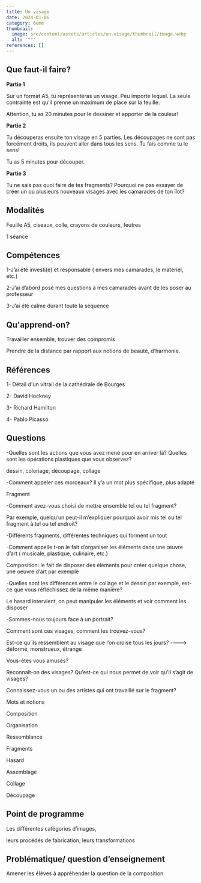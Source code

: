 ```yaml
---
title: Un visage
date: 2024-01-06
category: 6eme
thumbnail:
  image: src/content/assets/articles/un-visage/thumbnail/image.webp
  alt: '""'
references: []
---
```

## Que faut-il faire?

**Partie 1**

Sur un format A5, tu représenteras un visage. Peu importe lequel. La seule contrainte est qu'il prenne un maximum de place sur la feuille.

Attention, tu as 20 minutes pour le dessiner et apporter de la couleur!

**Partie 2**

Tu découperas ensuite ton visage en 5 parties. Les découpages ne sont pas forcément droits, ils peuvent aller dans tous les sens. Tu fais comme tu le sens!

Tu as 5 minutes pour découper.

**Partie 3**

Tu ne sais pas quoi faire de tes fragments? Pourquoi ne pas essayer de créer un ou plusieurs nouveaux visages avec les camarades de ton îlot?

## Modalités

Feuille A5, ciseaux, colle, crayons de couleurs, feutres

1 séance

## Compétences

1-J’ai été investi(e) et responsable ( envers mes camarades, le matériel, etc.)

2-J’ai d’abord posé mes questions à mes camarades avant de les poser au professeur

3-J’ai été calme durant toute la séquence

## Qu'apprend-on?

Travailler ensemble, trouver des compromis

Prendre de la distance par rapport aux notions de beauté, d’harmonie.

## Références

1- Détail d'un vitrail de la cathédrale de Bourges

2- David Hockney

3- Richard Hamilton

4- Pablo Picasso

## Questions 

-Quelles sont les actions que vous avez mené pour en arriver là? Quelles sont les opérations plastiques que vous observez?

dessin, coloriage, découpage, collage

-Comment appeler ces morceaux? Il y’a un mot plus spécifique, plus adapté

Fragment

-Comment avez-vous choisi de mettre ensemble tel ou tel  fragment?

Par exemple, quelqu’un peut-il m’expliquer pourquoi avoir mis tel ou tel fragment à tel ou tel endroit?

-Différents fragments, différentes techniques qui forment un tout

-Comment appelle t-on le fait d’organiser les éléments dans une œuvre d’art ( musicale, plastique, culinaire, etc.)

Composition: le fait de disposer des éléments pour créer quelque chose, une oeuvre d’art par exemple

-Quelles sont les différences entre le collage et le dessin par exemple, est-ce que vous réfléchissez de la même manière? 

Le hasard intervient, on peut manipuler les éléments et voir comment les disposer

-Sommes-nous toujours face à un portrait?

Comment sont ces visages, comment les trouvez-vous? 

Est-ce qu’ils ressemblent au visage que l’on croise tous les jours? ----> déformé, monstrueux, étrange

Vous-êtes vous amusés?

Reconnaît-on des visages? Qu’est-ce qui nous permet de voir qu’il s’agit de visages?

Connaissez-vous un ou des artistes qui ont travaillé sur le fragment?

 

Mots et notions 

Composition

Organisation

Ressemblance

Fragments

Hasard

Assemblage

Collage

Découpage

## Point de programme 

Les différentes catégories d’images,

leurs procédés de fabrication, leurs transformations

## Problématique/ question d’enseignement 

Amener les élèves à appréhender la question de la composition 
